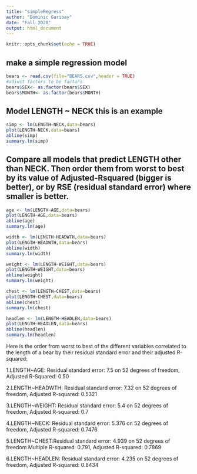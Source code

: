 ```yaml
---
title: "simpleRegress"
author: "Dominic Garibay"
date: "Fall 2020"
output: html_document
---
```


```r
knitr::opts_chunk$set(echo = TRUE)
```

## make a simple regression model

```r
bears <- read.csv(file="BEARS.csv",header = TRUE)
#adjust factors to be factors
bears$SEX<- as.factor(bears$SEX)
bears$MONTH<- as.factor(bears$MONTH)
```

## Model LENGTH ~ NECK  this is an example  

```r
simp <- lm(LENGTH~NECK,data=bears)
plot(LENGTH~NECK,data=bears)
abline(simp)
summary.lm(simp)
```


## Compare all models that predict LENGTH other than NECK. Then order them from worst to best by its value of Adjusted-Rsquared (bigger is better), or by RSE (residual standard error) where smaller is better. 


```r
age <- lm(LENGTH~AGE,data=bears)
plot(LENGTH~AGE,data=bears)
abline(age)
summary.lm(age)
```

```r
width <- lm(LENGTH~HEADWTH,data=bears)
plot(LENGTH~HEADWTH,data=bears)
abline(width)
summary.lm(width)
```

```r
weight <- lm(LENGTH~WEIGHT,data=bears)
plot(LENGTH~WEIGHT,data=bears)
abline(weight)
summary.lm(weight)
```


```r
chest <- lm(LENGTH~CHEST,data=bears)
plot(LENGTH~CHEST,data=bears)
abline(chest)
summary.lm(chest)
```


```r
headlen <- lm(LENGTH~HEADLEN,data=bears)
plot(LENGTH~HEADLEN,data=bears)
abline(headlen)
summary.lm(headlen)
```

Here is the order from worst to best of the different variables correlated to the length of a bear by their residual standard error and their adjusted R-squared:

1.LENGTH~AGE: Residual standard error: 7.5 on 52 degrees of freedom, Adjusted R-Squared: 0.50 

2.LENGTH~HEADWTH: Residual standard error: 7.32 on 52 degrees of freedom,	Adjusted R-squared:  0.5321

3.LENGTH~WEIGHT: Residual standard error: 5.4 on 52 degrees of freedom, Adjusted R-squared: 0.7

4.LENGTH~NECK: Residual standard error: 5.376 on 52 degrees of freedom,	Adjusted R-squared:  0.7476

5.LENGTH~CHEST:Residual standard error: 4.939 on 52 degrees of freedom
Multiple R-squared:  0.791,	Adjusted R-squared:  0.7869 

6.LENGTH~HEADLEN: Residual standard error: 4.235 on 52 degrees of freedom,	Adjusted R-squared:  0.8434 
